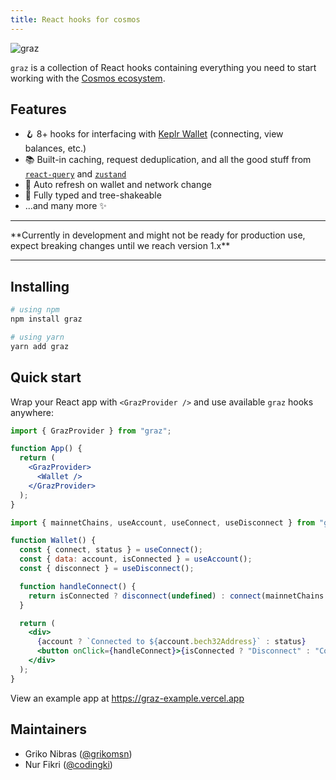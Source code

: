 ```yaml
---
title: React hooks for cosmos
---
```



![graz](./banner.png)

`graz` is a collection of React hooks containing everything you need to start working with the [Cosmos ecosystem](https://cosmos.network/).

## Features

- 🪝 8+ hooks for interfacing with [Keplr Wallet](https://www.keplr.app/) (connecting, view balances, etc.)
- 📚 Built-in caching, request deduplication, and all the good stuff from [`react-query`](https://react-query.tanstack.com/) and [`zustand`](https://github.com/pmndrs/zustand)
- 🔄 Auto refresh on wallet and network change
- 👏 Fully typed and tree-shakeable
- ...and many more ✨

---

<Callout emoji="🚧">
  **Currently in development and might not be ready for production use, expect breaking changes until we reach version
  1.x**
</Callout>

---

## Installing

```sh
# using npm
npm install graz

# using yarn
yarn add graz
```

## Quick start

Wrap your React app with `<GrazProvider />` and use available `graz` hooks anywhere:

```jsx
import { GrazProvider } from "graz";

function App() {
  return (
    <GrazProvider>
      <Wallet />
    </GrazProvider>
  );
}
```

```jsx
import { mainnetChains, useAccount, useConnect, useDisconnect } from "graz";

function Wallet() {
  const { connect, status } = useConnect();
  const { data: account, isConnected } = useAccount();
  const { disconnect } = useDisconnect();

  function handleConnect() {
    return isConnected ? disconnect(undefined) : connect(mainnetChains.cosmos);
  }

  return (
    <div>
      {account ? `Connected to ${account.bech32Address}` : status}
      <button onClick={handleConnect}>{isConnected ? "Disconnect" : "Connect"}</button>
    </div>
  );
}
```

View an example app at https://graz-example.vercel.app

## Maintainers

- Griko Nibras ([@grikomsn](https://github.com/grikomsn))
- Nur Fikri ([@codingki](https://github.com/codingki))
